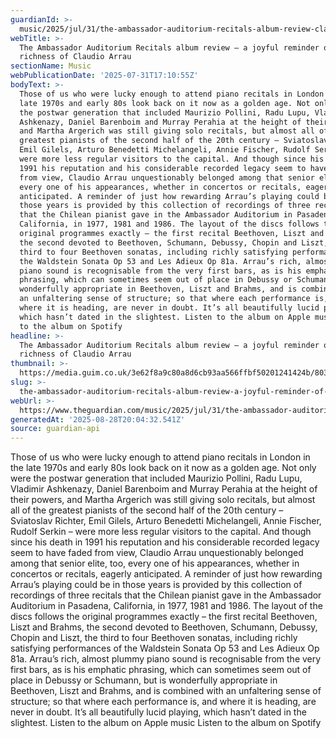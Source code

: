 ```yaml
---
guardianId: >-
  music/2025/jul/31/the-ambassador-auditorium-recitals-album-review-claudio-arrau
webTitle: >-
  The Ambassador Auditorium Recitals album review – a joyful reminder of the
  richness of Claudio Arrau
sectionName: Music
webPublicationDate: '2025-07-31T17:10:55Z'
bodyText: >-
  Those of us who were lucky enough to attend piano recitals in London in the
  late 1970s and early 80s look back on it now as a golden age. Not only were
  the postwar generation that included Maurizio Pollini, Radu Lupu, Vladimir
  Ashkenazy, Daniel Barenboim and Murray Perahia at the height of their powers,
  and Martha Argerich was still giving solo recitals, but almost all of the
  greatest pianists of the second half of the 20th century – Sviatoslav Richter,
  Emil Gilels, Arturo Benedetti Michelangeli, Annie Fischer, Rudolf Serkin –
  were more less regular visitors to the capital. And though since his death in
  1991 his reputation and his considerable recorded legacy seem to have faded
  from view, Claudio Arrau unquestionably belonged among that senior elite, too,
  every one of his appearances, whether in concertos or recitals, eagerly
  anticipated. A reminder of just how rewarding Arrau’s playing could be in
  those years is provided by this collection of recordings of three recitals
  that the Chilean pianist gave in the Ambassador Auditorium in Pasadena,
  California, in 1977, 1981 and 1986. The layout of the discs follows the
  original programmes exactly – the first recital Beethoven, Liszt and Brahms,
  the second devoted to Beethoven, Schumann, Debussy, Chopin and Liszt, the
  third to four Beethoven sonatas, including richly satisfying performances of
  the Waldstein Sonata Op 53 and Les Adieux Op 81a. Arrau’s rich, almost plummy
  piano sound is recognisable from the very first bars, as is his emphatic
  phrasing, which can sometimes seem out of place in Debussy or Schumann, but is
  wonderfully appropriate in Beethoven, Liszt and Brahms, and is combined with
  an unfaltering sense of structure; so that where each performance is, and
  where it is heading, are never in doubt. It’s all beautifully lucid playing,
  which hasn’t dated in the slightest. Listen to the album on Apple music Listen
  to the album on Spotify
headline: >-
  The Ambassador Auditorium Recitals album review – a joyful reminder of the
  richness of Claudio Arrau
thumbnail: >-
  https://media.guim.co.uk/3e62f8a9c80a8d6cb93aa566ffbf50201241424b/803_392_1772_1417/500.jpg
slug: >-
  the-ambassador-auditorium-recitals-album-review-a-joyful-reminder-of-the-richness-of-claudio-arrau
webUrl: >-
  https://www.theguardian.com/music/2025/jul/31/the-ambassador-auditorium-recitals-album-review-claudio-arrau
generatedAt: '2025-08-28T20:04:32.541Z'
source: guardian-api
---
```

Those of us who were lucky enough to attend piano recitals in London in the late 1970s and early 80s look back on it now as a golden age. Not only were the postwar generation that included Maurizio Pollini, Radu Lupu, Vladimir Ashkenazy, Daniel Barenboim and Murray Perahia at the height of their powers, and Martha Argerich was still giving solo recitals, but almost all of the greatest pianists of the second half of the 20th century – Sviatoslav Richter, Emil Gilels, Arturo Benedetti Michelangeli, Annie Fischer, Rudolf Serkin – were more less regular visitors to the capital. And though since his death in 1991 his reputation and his considerable recorded legacy seem to have faded from view, Claudio Arrau unquestionably belonged among that senior elite, too, every one of his appearances, whether in concertos or recitals, eagerly anticipated. A reminder of just how rewarding Arrau’s playing could be in those years is provided by this collection of recordings of three recitals that the Chilean pianist gave in the Ambassador Auditorium in Pasadena, California, in 1977, 1981 and 1986. The layout of the discs follows the original programmes exactly – the first recital Beethoven, Liszt and Brahms, the second devoted to Beethoven, Schumann, Debussy, Chopin and Liszt, the third to four Beethoven sonatas, including richly satisfying performances of the Waldstein Sonata Op 53 and Les Adieux Op 81a. Arrau’s rich, almost plummy piano sound is recognisable from the very first bars, as is his emphatic phrasing, which can sometimes seem out of place in Debussy or Schumann, but is wonderfully appropriate in Beethoven, Liszt and Brahms, and is combined with an unfaltering sense of structure; so that where each performance is, and where it is heading, are never in doubt. It’s all beautifully lucid playing, which hasn’t dated in the slightest. Listen to the album on Apple music Listen to the album on Spotify
